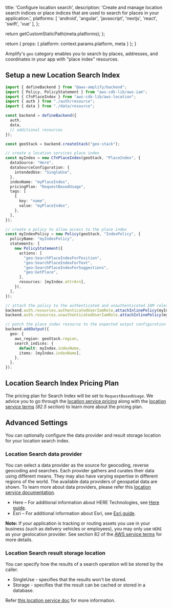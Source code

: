                   
  title: 'Configure location search',
  description: 'Create and manage location search indices or place indices that are used to search for places in your application.',
  platforms: [
    'android',
    'angular',
    'javascript',
    'nextjs',
    'react',
    'swift',
    'vue'
  ],
};

  return getCustomStaticPath(meta.platforms);
};

  return {
    props: {
      platform: context.params.platform,
      meta
    }
  };
}
          

Amplify's `geo` category enables you to search by places, addresses, and coordinates in your app with "place index" resources.

## Setup a new Location Search Index

```ts title="amplify/backend.ts"
import { defineBackend } from "@aws-amplify/backend";
import { Policy, PolicyStatement } from "aws-cdk-lib/aws-iam";
import { CfnPlaceIndex } from "aws-cdk-lib/aws-location";
import { auth } from "./auth/resource";
import { data } from "./data/resource";

const backend = defineBackend({
  auth,
  data,
  // additional resources
});

const geoStack = backend.createStack("geo-stack");

// create a location services place index
const myIndex = new CfnPlaceIndex(geoStack, "PlaceIndex", {
  dataSource: "Here",
  dataSourceConfiguration: {
    intendedUse: "SingleUse",
  },
  indexName: "myPlaceIndex",
  pricingPlan: "RequestBasedUsage",
  tags: [
    {
      key: "name",
      value: "myPlaceIndex",
    },
  ],
});

// create a policy to allow access to the place index
const myIndexPolicy = new Policy(geoStack, "IndexPolicy", {
  policyName: "myIndexPolicy",
  statements: [
    new PolicyStatement({
      actions: [
        "geo:SearchPlaceIndexForPosition",
        "geo:SearchPlaceIndexForText",
        "geo:SearchPlaceIndexForSuggestions",
        "geo:GetPlace",
      ],
      resources: [myIndex.attrArn],
    }),
  ],
});

// attach the policy to the authenticated and unauthenticated IAM roles
backend.auth.resources.authenticatedUserIamRole.attachInlinePolicy(myIndexPolicy);
backend.auth.resources.unauthenticatedUserIamRole.attachInlinePolicy(myIndexPolicy);

// patch the place index resource to the expected output configuration
backend.addOutput({
  geo: {
    aws_region: geoStack.region,
    search_indices: {
      default: myIndex.indexName,
      items: [myIndex.indexName],
    },
  },
});
```


## Location Search Index Pricing Plan
The pricing plan for Search Index will be set to `RequestBasedUsage`.
We advice you to go through the [location service pricing](https://aws.amazon.com/location/pricing/) along with the [location service terms](https://aws.amazon.com/service-terms/) (_82.5 section_) to learn more about the pricing plan.


## Advanced Settings
You can optionally configure the data provider and result storage location for your location search index.

### Location Search data provider
You can select a data provider as the source for geocoding, reverse geocoding and searches.
Each provider gathers and curates their data using different means. They may also have varying expertise in different regions of the world.
The available data providers of geospatial data are shown. To learn more about data providers, please refer this [location service documentation](https://docs.aws.amazon.com/location/latest/developerguide/what-is-data-provider.html).

- Here – For additional information about HERE Technologies, see [Here guide](https://docs.aws.amazon.com/location/latest/developerguide/HERE.html).
- Esri – For additional information about Esri, see [Esri guide](https://docs.aws.amazon.com/location/latest/developerguide/esri.html).

<Callout>

**Note:** If your application is tracking or routing assets you use in your business (such as delivery vehicles or employees), you may only use `HERE` as your geolocation provider. 
See section 82 of the [AWS service terms](https://aws.amazon.com/service-terms/) for more details.

</Callout>

### Location Search result storage location
You can specify how the results of a search operation will be stored by the caller.

- SingleUse - specifies that the results won't be stored.
- Storage - specifies that the result can be cached or stored in a database.

Refer [this location service doc](https://docs.aws.amazon.com/location-places/latest/APIReference/API_DataSourceConfiguration.html#locationplaces-Type-DataSourceConfiguration-IntendedUse) for more information.

